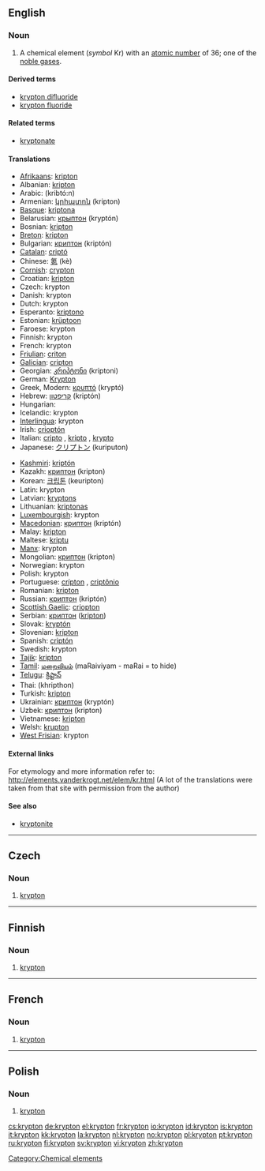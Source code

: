 {{see|Krypton}}
==English==

{{elements|Kr|bromine|Br|rubidium|Rb}}

===Noun===
{{en-noun|-}}
{{wikipedia}}

# A chemical element (''symbol'' Kr) with an [[atomic number]] of 36; one of the [[noble gas]]es.

====Derived terms====
* [[krypton difluoride]]
* [[krypton fluoride]]
<!--NOT kryptonite: this comes from the name of the fictional planet Krypton, not the element krypton-->

====Related terms====
* [[kryptonate]]
<!--NOT kryptonite: this comes from the name of the fictional planet Krypton, not the element krypton-->

====Translations====
{{trans-top|a chemical element}}
* [[Afrikaans]]: [[kripton]]
* Albanian: [[kripton]]
* Arabic: {{Arab|[[كربتون]]}} (kribtó:n) {{m}}
* Armenian: [[կրիպտոն]] (kripton)
* [[Basque]]: [[kriptona]]
* Belarusian: [[крыптон]] (kryptón) {{m}}
* Bosnian: [[kripton]]
* [[Breton]]: [[kripton]]
* Bulgarian: [[криптон]] (kriptón) {{m}}
* [[Catalan]]: [[criptó]]
* Chinese: [[氪]] (kè)
* [[Cornish]]: [[crypton]]
* Croatian: [[kripton]]
* Czech: krypton
* Danish: krypton
* Dutch: krypton {{n}}
* Esperanto: [[kriptono]]
* Estonian: [[krüptoon]]
* Faroese: krypton
* Finnish: krypton
* French: krypton {{m}}
* [[Friulian]]: [[criton]]
* [[Galician]]: [[cripton]]
* Georgian: [[კრიპტონი]] (kriptoni)
* German: [[Krypton]] {{n}}
* Greek, Modern: [[κρυπτό]] (kryptó) {{n}}
* Hebrew: [[קריפטון]] (kriptón)
* Hungarian: {{t|hu|kripton}}
* Icelandic: krypton
* [[Interlingua]]: krypton
* Irish: [[crioptón]]
* Italian: [[cripto]] {{m}}, [[kripto]] {{m}}, [[krypto]] {{m}}
* Japanese: [[クリプトン]] (kuriputon)
{{trans-mid}}
* [[Kashmiri]]: [[kriptón]]
* Kazakh: [[криптон]] (kripton)
* Korean: [[크립톤]] (keuripton)
* Latin: krypton
* Latvian: [[kryptons]]
* Lithuanian: [[kriptonas]]
* [[Luxembourgish]]: krypton
* [[Macedonian]]: [[криптон]] (kriptón) {{m}}
* Malay: [[kripton]]
* Maltese: [[kriptu]]
* [[Manx]]: krypton
* Mongolian: [[криптон]] (kripton)
* Norwegian: krypton
* Polish: krypton {{m}}
* Portuguese: [[crípton]] {{m}}, [[criptônio]] {{m}}
* Romanian: [[kripton]] {{n}}
* Russian: [[криптон]] (kriptón) {{m}}
* [[Scottish Gaelic]]: [[criopton]]
* Serbian: [[криптон]] ([[kripton]]) {{m}}
* Slovak: [[kryptón]]
* Slovenian: [[kripton]]
* Spanish: [[criptón]] {{m}}
* Swedish: krypton
* [[Tajik]]: [[kripton]]
* [[Tamil]]: [[மறைவியம்]] (maRaiviyam - maRai = to hide)
* [[Telugu]]: [[క్రిప్టాన్]]
* Thai: {{Thai|[[คริปทอน]]}} (khripthon)
* Turkish: [[kripton]]
* Ukrainian: [[криптон]] (kryptón) {{m}}
* Uzbek: [[криптон]] (kripton)
* Vietnamese: [[kripton]]
* Welsh: [[krupton]]
* [[West Frisian]]: krypton
{{trans-bottom}}

====External links====
For etymology and more information refer to:
http://elements.vanderkrogt.net/elem/kr.html
(A lot of the translations were taken from that site with permission from the author)

====See also====
* [[kryptonite]]<!--which comes from the name of the fictional planet Krypton, not the name of the element-->

[[Category:Chemical elements]]

----

==Czech==
{{wikipedia|lang=cs}}

===Noun===
{{infl|cs|noun|g=m}}

# {{element|lang=cs}} [[#English|krypton]]

----
==Finnish==
{{wikipedia|lang=fi}}

===Noun===
{{fi-noun}}

# {{element|lang=fi}} [[#English|krypton]]

----
==French==
{{wikipedia|lang=fr}}

===Noun===
{{infl|fr|noun|g=m}}

# {{element|lang=fr}} [[#English|krypton]]

----
==Polish==
{{wikipedia|lang=pl}}

===Noun===
{{infl|pl|noun|g=m}}

# {{element|lang=pl}} [[#English|krypton]]

[[cs:krypton]]
[[de:krypton]]
[[el:krypton]]
[[fr:krypton]]
[[io:krypton]]
[[id:krypton]]
[[is:krypton]]
[[it:krypton]]
[[kk:krypton]]
[[la:krypton]]
[[nl:krypton]]
[[no:krypton]]
[[pl:krypton]]
[[pt:krypton]]
[[ru:krypton]]
[[fi:krypton]]
[[sv:krypton]]
[[vi:krypton]]
[[zh:krypton]]